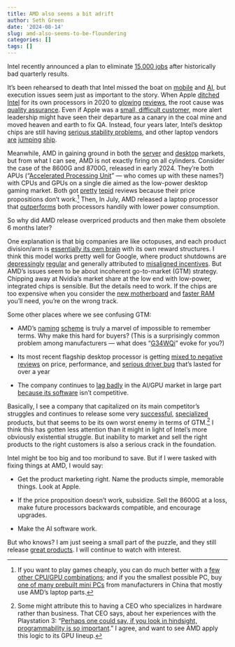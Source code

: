 ```yaml
---
title: AMD also seems a bit adrift
author: Seth Green
date: '2024-08-14'
slug: amd-also-seems-to-be-floundering
categories: []
tags: []
---
```


Intel recently announced a plan to eliminate [15,000 jobs](https://www.extremetech.com/computing/intels-day-of-reckoning-arrives-15000-jobs-will-be-eliminated) after historically bad quarterly results.

It's been rehearsed to death that Intel missed the boat on [mobile](https://techcrunch.com/2016/05/17/how-intel-missed-the-iphone-revolution/) and [AI](https://fortune.com/2024/08/07/intel-ai-openai-chips-investment/), but execution issues seem just as important to the story. When Apple [ditched Intel](https://www.anandtech.com/show/16226/apple-silicon-m1-a14-deep-dive) for its own processors in 2020 to [glowing](https://www.anandtech.com/print/17024/apple-m1-max-performance-review) [reviews](https://www.tomshardware.com/reviews/macbook-pro-m1-13-inch-2020), the root cause was [quality assurance](https://www.techpowerup.com/269024/bad-intel-quality-assurance-responsible-for-apple-intel-split). Even if Apple was a [small, difficult customer](https://www.marketwatch.com/story/in-this-case-losing-apple-as-a-customer-would-be-good-news-2020-06-15), more alert leadership might have seen their departure as a canary in the coal mine and moved heaven and earth to fix QA. Instead, four years later, Intel's desktop chips are still having [serious stability problems](https://www.tomshardware.com/pc-components/cpus/intel-announces-an-extra-two-years-of-warranty-for-its-chips-amid-crashing-and-instability-issues-longer-warranty-applies-to-13th-and-14th-gen-core-processors), and other laptop vendors [are](https://www.tomshardware.com/laptops/ultrabooks-ultraportables/microsoft-surface-pro-2024-review) [jumping](https://www.tomsguide.com/computing/laptops/asus-vivobook-s-15-snapdragon-x-elite-review) [ship](https://www.pcworld.com/article/2415368/dell-inspiron-14-plus-7441-review-another-copilot-pc.html).

Meanwhile, AMD in gaining ground in both the [server](#0) and [desktop](#0) markets, but from what I can see, AMD is not exactly firing on all cylinders. Consider the case of the 8600G and 8700G, released in early 2024. They're both APUs ("[Accelerated Processing Unit](https://en.wikipedia.org/wiki/AMD_APU)" — who comes up with these names?) with CPUs and GPUs on a single die aimed as the low-power desktop gaming market. Both got [pretty](https://www.techspot.com/review/2796-amd-ryzen-8700g/) [tepid](https://www.tomshardware.com/pc-components/cpus/amd-ryzen-5-8600g-cpu-review) reviews because their price propositions don't work.[^1] Then, In July, AMD released a laptop processor that [outperforms](https://www.anandtech.com/show/21485/the-amd-ryzen-ai-hx-370-review/9) both processors handily with lower power consumption.

[^1]: If you want to play games cheaply, you can do much better with a [few other CPU/GPU combinations](https://www.tomshardware.com/pc-components/cpus/amd-ryzen-7-8700g-cpu-review); and if you the smallest possible PC, buy [one of many prebuilt mini PCs](https://minipcs.org/) from manufacturers in China that mostly use AMD's laptop parts.

So why did AMD release overpriced products and then make them obsolete 6 months later?

One explanation is that big companies are like octopuses, and each product division/arm is [essentially its own brain](https://www.scientificamerican.com/article/the-mind-of-an-octopus/) with its own reward structures. I think this model works pretty well for Google, where product shutdowns are [depressingly](https://gcemetery.co/google-product-lifespan/) [regular](https://news.ycombinator.com/item?id=21596003) and generally attributed to [misaligned incentives](https://www.warp.dev/blog/problems-with-promotion-oriented-cultures). But AMD's issues seem to be about incoherent go-to-market (GTM) strategy. Chipping away at Nvidia's market share at the low end with low-power, integrated chips is sensible. But the details need to work. If the chips are too expensive when you consider the [new motherboard](https://www.tomshardware.com/news/why-amds-ryzen-7000-and-motherboards-cost-so-damn-much) and [faster RAM](https://www.digitaltrends.com/computing/ddr5-price-increase-hbm/) you'll need, you're on the wrong track.

Some other places where we see confusing GTM:

-   AMD's [naming](https://imgur.com/2ab20Zc) [scheme](https://www.reddit.com/r/laptops/comments/yh89xo/what_does_the_letter_x_g_u_h_hs_mean_on_a_ryzen/) is truly a marvel of impossible to remember terms. Why make this hard for buyers? (This is a surprisingly common problem among manufacturers — what does "[G34WQi](https://www.tomshardware.com/monitors/gaming-monitors/xiaomi-g34wqi-34-inch-180-hz-gaming-monitor-review)" evoke for you?)

-   Its most recent flagship desktop processor is getting [mixed to negative reviews](https://www.extremetech.com/computing/flagship-amd-zen-5-ryzen-9-9950x-cpu-reviews-are-a-mixed-bag) on price, performance, and [serious driver bug](https://www.tomshardware.com/pc-components/cpus/amd-ryzen-9-9950x-cpu-review/5) that's lasted for over a year

-   The company continues to [lag badly](https://www.techradar.com/computing/gpu/nvidia-now-owns-88-of-the-gpu-market-but-that-might-not-be-a-bad-thing-yet) in the AI/GPU market in large part [because its software](https://news.ycombinator.com/item?id=39344815) isn't competitive.

Basically, I see a company that capitalized on its main competitor's struggles and continues to release some very [successful](https://www.anandtech.com/show/16217/the-xbox-series-x-review-ushering-in-next-gen/2), [specialized](https://www.tomsguide.com/news/ps5-pro) products, but that seems to be its own worst enemy in terms of GTM.[^2] I think this has gotten less attention than it might in light of Intel's more obviously existential struggle. But inability to market and sell the right products to the right customers is also a serious crack in the foundation.

[^2]: Some might attribute this to having a CEO who specializes in hardware rather than business. That CEO says, about her experiences with the Playstation 3: "[Perhaps one could say, if you look in hindsight, programmability is so important](https://stratechery.com/2024/an-interview-with-amd-ceo-lisa-su-about-solving-hard-problems/)." I agree, and want to see AMD apply this logic to its GPU lineup.

Intel might be too big and too moribund to save. But if I were tasked with fixing things at AMD, I would say:

-   Get the product marketing right. Name the products simple, memorable things. Look at Apple.

-   If the price proposition doesn't work, subsidize. Sell the 8600G at a loss, make future processors backwards compatible, and encourage upgrades.

-   Make the AI software work.

But who knows? I am just seeing a small part of the puzzle, and they still release [great products](https://www.anandtech.com/show/21493/the-amd-ryzen-7-9700x-and-ryzen-5-9600x-review/12). I will continue to watch with interest.
